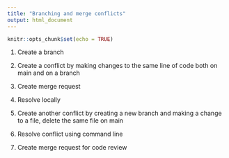 ```yaml
---
title: "Branching and merge conflicts"
output: html_document
---
```


```r
knitr::opts_chunk$set(echo = TRUE)
```

1.  Create a branch

2.  Create a conflict by making changes to the same line of code both on main and on a branch

3.  Create merge request

4.  Resolve locally

5.  Create another conflict by creating a new branch and making a change to a file, delete the same file on main

6.  Resolve conflict using command line

7.  Create merge request for code review
